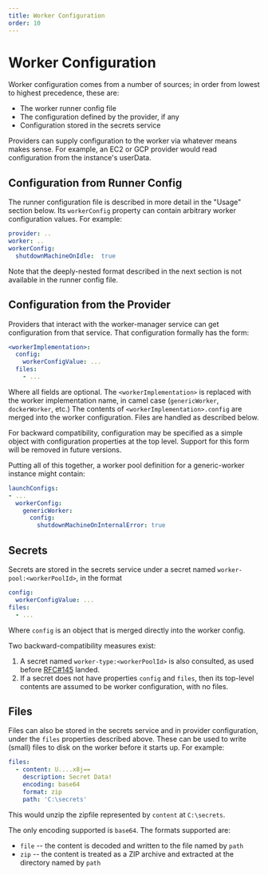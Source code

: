 ```yaml
---
title: Worker Configuration
order: 10
---
```


# Worker Configuration

Worker configuration comes from a number of sources; in order from lowest to
highest precedence, these are:

* The worker runner config file
* The configuration defined by the provider, if any
* Configuration stored in the secrets service

Providers can supply configuration to the worker via whatever means makes sense.
For example, an EC2 or GCP provider would read configuration from the instance's userData.

## Configuration from Runner Config

The runner configuration file is described in more detail in the "Usage" section below.
Its `workerConfig` property can contain arbitrary worker configuration values.
For example:

```yaml
provider: ..
worker: ..
workerConfig:
  shutdownMachineOnIdle:  true
```

Note that the deeply-nested format described in the next section is not available in the runner config file.

## Configuration from the Provider

Providers that interact with the worker-manager service can get configuration from that service.
That configuration formally has the form:

```yaml
<workerImplementation>:
  config:
    workerConfigValue: ...
  files:
    - ...
```

Where all fields are optional.
The `<workerImplementation>` is replaced with the worker implementation name, in camel case (`genericWorker`, `dockerWorker`, etc.)
The contents of `<workerImplementation>.config` are merged into the worker configuration.
Files are handled as described below.

For backward compatibility, configuration may be specified as a simple object with configuration properties at the top level.
Support for this form will be removed in future versions.

Putting all of this together, a worker pool definition for a generic-worker instance might contain:
```yaml
launchConfigs:
- ...
  workerConfig:
    genericWorker:
      config:
        shutdownMachineOnInternalError: true
```

## Secrets

Secrets are stored in the secrets service under a secret named
`worker-pool:<workerPoolId>`, in the format

```yaml
config:
  workerConfigValue: ...
files:
  - ...
```

Where `config` is an object that is merged directly into the worker config.

Two backward-compatibility measures exist:

1. A secret named `worker-type:<workerPoolId>` is also consulted, as used before [RFC#145](https://github.com/taskcluster/taskcluster-rfcs/blob/master/rfcs/0145-workerpoolid-taskqueueid.md) landed.
1. If a secret does not have properties `config` and `files`, then its top-level contents are assumed to be worker configuration, with no files.

## Files

Files can also be stored in the secrets service and in provider configuration, under the `files` properties described above.
These can be used to write (small) files to disk on the worker before it starts up.
For example:

```yaml
files:
  - content: U....x8j==
    description: Secret Data!
    encoding: base64
    format: zip
    path: 'C:\secrets'
```

This would unzip the zipfile represented by `content` at `C:\secrets`.

The only encoding supported is `base64`.
The formats supported are:

 * `file` -- the content is decoded and written to the file named by `path`
 * `zip` -- the content is treated as a ZIP archive and extracted at the directory named by `path`



